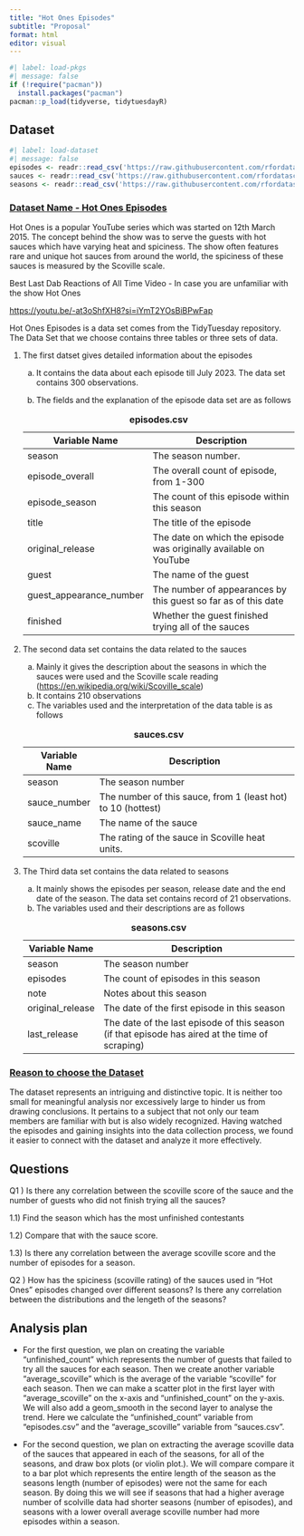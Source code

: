 ```yaml
---
title: "Hot Ones Episodes"
subtitle: "Proposal"
format: html
editor: visual
---
```


```r
#| label: load-pkgs
#| message: false
if (!require("pacman"))
  install.packages("pacman")
pacman::p_load(tidyverse, tidytuesdayR)

```

## Dataset

```r
#| label: load-dataset
#| message: false
episodes <- readr::read_csv('https://raw.githubusercontent.com/rfordatascience/tidytuesday/master/data/2023/2023-08-08/episodes.csv')
sauces <- readr::read_csv('https://raw.githubusercontent.com/rfordatascience/tidytuesday/master/data/2023/2023-08-08/sauces.csv')
seasons <- readr::read_csv('https://raw.githubusercontent.com/rfordatascience/tidytuesday/master/data/2023/2023-08-08/seasons.csv')
```

### [**Dataset Name - Hot Ones Episodes**]{.underline}

Hot Ones is a popular YouTube series which was started on 12th March 2015. The concept behind the show was to serve the guests with hot sauces which have varying heat and spiciness. The show often features rare and unique hot sauces from around the world, the spiciness of these sauces is measured by the Scoville scale.

Best Last Dab Reactions of All Time Video - In case you are unfamiliar with the show Hot Ones

<https://youtu.be/-at3oShfXH8?si=iYmT2YOsBiBPwFap>

Hot Ones Episodes is a data set comes from the TidyTuesday repository. The Data Set that we choose contains three tables or three sets of data.

1.  The first datset gives detailed information about the episodes

    a.  It contains the data about each episode till July 2023. The data set contains 300 observations.

    b.  The fields and the explanation of the episode data set are as follows

    | Variable Name           | Description                                                       |
    |---------------------|---------------------------------------------------|
    | season                  | The season number.                                                |
    | episode_overall         | The overall count of episode, from 1-300                          |
    | episode_season          | The count of this episode within this season                      |
    | title                   | The title of the episode                                          |
    | original_release        | The date on which the episode was originally available on YouTube |
    | guest                   | The name of the guest                                             |
    | guest_appearance_number | The number of appearances by this guest so far as of this date    |
    | finished                | Whether the guest finished trying all of the sauces               |

    : **episodes.csv**

2.  The second data set contains the data related to the sauces

    a.  Mainly it gives the description about the seasons in which the sauces were used and the Scoville scale reading (<https://en.wikipedia.org/wiki/Scoville_scale>)
    b.  It contains 210 observations
    c.  The variables used and the interpretation of the data table is as follows

    | Variable Name | Description                                                  |
    |------------------|------------------------------------------------------|
    | season        | The season number                                            |
    | sauce_number  | The number of this sauce, from 1 (least hot) to 10 (hottest) |
    | sauce_name    | The name of the sauce                                        |
    | scoville      | The rating of the sauce in Scoville heat units.              |

    : **sauces.csv**

3.  The Third data set contains the data related to seasons

    a.  It mainly shows the episodes per season, release date and the end date of the season. The data set contains record of 21 observations.
    b.  The variables used and their descriptions are as follows

    | Variable Name    | Description                                                                                     |
    |-----------------|-------------------------------------------------------|
    | season           | The season number                                                                               |
    | episodes         | The count of episodes in this season                                                            |
    | note             | Notes about this season                                                                         |
    | original_release | The date of the first episode in this season                                                    |
    | last_release     | The date of the last episode of this season (if that episode has aired at the time of scraping) |

    : **seasons.csv**

### [**Reason to choose the Dataset**]{.underline}

The dataset represents an intriguing and distinctive topic. It is neither too small for meaningful analysis nor excessively large to hinder us from drawing conclusions. It pertains to a subject that not only our team members are familiar with but is also widely recognized. Having watched the episodes and gaining insights into the data collection process, we found it easier to connect with the dataset and analyze it more effectively.

## Questions

Q1 ) Is there any correlation between the scoville score of the sauce and the number of guests who did not finish trying all the sauces?

1.1) Find the season which has the most unfinished contestants

1.2) Compare that with the sauce score.

1.3) Is there any correlation between the average scoville score and the number of episodes for a season.

Q2 ) How has the spiciness (scoville rating) of the sauces used in "Hot Ones" episodes changed over different seasons? Is there any correlation between the distributions and the lengeth of the seasons?

## Analysis plan

-   For the first question, we plan on creating the variable "unfinished_count" which represents the number of guests that failed to try all the sauces for each season. Then we create another variable "average_scoville" which is the average of the variable "scoville" for each season. Then we can make a scatter plot in the first layer with "average_scoville" on the x-axis and "unfinished_count" on the y-axis. We will also add a geom_smooth in the second layer to analyse the trend. Here we calculate the "unfinished_count" variable from "episodes.csv" and the "average_scoville" variable from "sauces.csv".

-   For the second question, we plan on extracting the average scoville data of the sauces that appeared in each of the seasons, for all of the seasons, and draw box plots (or violin plot.). We will compare compare it to a bar plot which represents the entire length of the season as the seasons length (number of episodes) were not the same for each season. By doing this we will see if seasons that had a higher average number of scolville data had shorter seasons (number of episodes), and seasons with a lower overall average scoville number had more episodes within a season.
